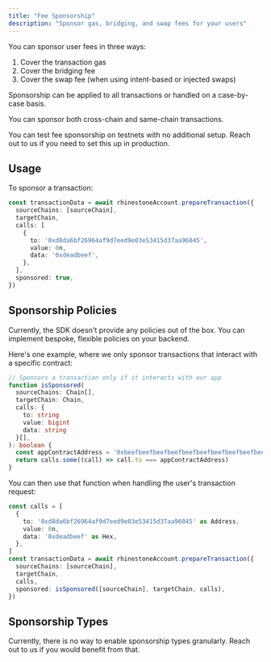 ```yaml
---
title: "Fee Sponsorship"
description: "Sponsor gas, bridging, and swap fees for your users"
---
```


You can sponsor user fees in three ways:

1) Cover the transaction gas
2) Cover the bridging fee
3) Cover the swap fee (when using intent-based or injected swaps)

Sponsorship can be applied to all transactions or handled on a case-by-case basis.

You can sponsor both cross-chain and same-chain transactions.

<Note>You can test fee sponsorship on testnets with no additional setup. Reach out to us if you need to set this up in production.</Note>

## Usage

To sponsor a transaction:

```ts {11}
const transactionData = await rhinestoneAccount.prepareTransaction({
  sourceChains: [sourceChain],
  targetChain,
  calls: [
    {
      to: '0xd8da6bf26964af9d7eed9e03e53415d37aa96045',
      value: 0n,
      data: '0xdeadbeef',
    },
  ],
  sponsored: true,
})
```

## Sponsorship Policies

Currently, the SDK doesn't provide any policies out of the box. You can implement bespoke, flexible policies on your backend.

Here's one example, where we only sponsor transactions that interact with a specific contract:

```ts
// Sponsors a transaction only if it interacts with our app
function isSponsored(
  sourceChains: Chain[],
  targetChain: Chain,
  calls: {
    to: string
    value: bigint
    data: string
  }[],
): boolean {
  const appContractAddress = '0xbeefbeefbeefbeefbeefbeefbeefbeefbeefbeef'
  return calls.some((call) => call.to === appContractAddress)
}
```

You can then use that function when handling the user's transaction request:

```ts {12}
const calls = [
  {
    to: '0xd8da6bf26964af9d7eed9e03e53415d37aa96045' as Address,
    value: 0n,
    data: '0xdeadbeef' as Hex,
  },
]
const transactionData = await rhinestoneAccount.prepareTransaction({
  sourceChains: [sourceChain],
  targetChain,
  calls,
  sponsored: isSponsored([sourceChain], targetChain, calls),
})
```


## Sponsorship Types

Currently, there is no way to enable sponsorship types granularly. Reach out to us if you would benefit from that.
